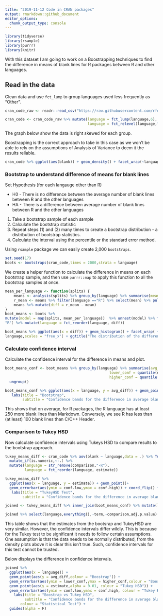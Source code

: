 ```yaml
---
title: "2019-11-12 Code in CRAN packages"
output: rmarkdown::github_document
editor_options: 
  chunk_output_type: console
---
```


```r
library(tidyverse)
library(rsample)
library(purrr)
library(knitr)
```

With this dataset I am going to work on a Boostrapping techniques to find the difference in means of blank lines for R packages between R and other languages.

## Read in the data
Clean data and use `fct_lump` to group languages used less frequently as "Other".
```r
cran_code_raw <- readr::read_csv("https://raw.githubusercontent.com/rfordatascience/tidytuesday/master/data/2019/2019-11-12/loc_cran_packages.csv")

cran_code <- cran_code_raw %>% mutate(language = fct_lump(language,6),
                                      language = fct_relevel(language,"R"))
```

The graph below show the data is right skewed for each group. 

Boostrapping is the correct approach to take in this case as we won't be able to rely on the assumptions of Analysis of Variance to deem it the results reliable.

```r
cran_code %>% ggplot(aes(blank)) + geom_density() + facet_wrap(~language, scales = "free")
```

### Bootstrap to understand difference of means for blank lines

Set Hypothesis (for each langauge other than R)

* H0 - There is no difference between the average number of blank lines between R and the other languages
* HA - There is a difference between average number of blank lines between R and the other languages

1. Take a bootstrap sample of each sample
2. Calculate the bootstrap statistic
3. Repeat steps (1) and (2) many times to create a bootstrap distribution - a
distribution of bootstrap statistics.
4. Calculate the interval using the percentile or the standard error method.

Using `rsample` package we can easily create 2,000 `bootstraps`.

```r
set.seed(17)
boots <- bootstraps(cran_code,times = 2000,strata = language)
```

We create a helper function to calculate the difference in means on each bootstrap sample, and then use `purrr::map` to apply this function to all the bootstrap samples at once.  

```r
mean_per_language <- function(splits) {
    means <- analysis(splits) %>% group_by(language) %>% summarise(mean = mean(blank))
    r_mean <- means %>% filter(language =="R") %>% select(mean) %>% pull()
    means %>% mutate(diff = r_mean - mean)
}
boot_means <- boots %>%
mutate(model = map(splits, mean_per_language))  %>% unnest(model) %>% filter(language !=
"R") %>% mutate(language = fct_reorder(language, diff))

boot_means %>% ggplot(aes(x = diff)) + geom_histogram() + facet_wrap( ~
language,scales = "free_x") + ggtitle("The distribution of the difference in means compared to `R` for each language.")
```

### Calculate confidence interval

Calculate the confidence interval for the difference in means and plot.

```r

boot_means_conf <- boot_means %>% group_by(language) %>% summarise(avg_diff = mean(diff),
                                                lower_conf = quantile(diff,c(0.025)),
                                                higher_conf = quantile(diff,c(0.975))) %>%
  ungroup() 

boot_means_conf %>% ggplot(aes(x = language, y = avg_diff)) + geom_point()+geom_errorbar(aes(ymin = lower_conf,ymax = higher_conf)) + coord_flip() +
   labs(title = "Bootstrap",
        subtitle = "Confidence bands for the difference in average blank lines compared to R.") 
```

This shows that on average, for R packages, the R language has at least 250 more blank lines than Markdown. Conversely, we see R has less than (at least) 100 blank lines than C/C++ Header.

### Comparison to Tukey HSD

Now calculate confidence intervals using Tukeys HSD to compare results to the bootstrap approach.

```r
tukey_means_diff <- cran_code %>% aov(blank ~ language,data = .) %>% TukeyHSD() %>% tidy() %>% filter(str_detect(comparison,"R")) %>% 
  mutate_if(is.numeric,~-.) %>% 
  mutate(language = str_remove(comparison,"-R"),
         language = fct_reorder(language, estimate))

tukey_means_diff %>% 
  ggplot(aes(x = language, y = estimate)) + geom_point()+
  geom_errorbar(aes(ymin = conf.low,ymax = conf.high)) + coord_flip() +
   labs(title = "TukeyHSD Test",
        subtitle = "Confidence bands for the difference in average blank lines compared to R.") 

joined <- tukey_means_diff %>% inner_join(boot_means_conf) %>% mutate(language = fct_reorder(language,estimate)) 

joined %>% select(language,everything(),-term,-comparison,adj.p.value) %>%  kable()
```

This table shows that the estimates from the bootsrap and TukeyHSD are very similar. However, the confidence intervals differ wildly. This is because for the Tukey test to be significant it needs to follow certain assumptions. One assumption is that the data needs to be normally distributed, from the density plots above it is clear this isn't true. Such, confidence intervals for this test cannot be trusted.

Below displays the difference in confidence intervals.
```r
joined %>% 
  ggplot(aes(x = language)) + 
  geom_point(aes(y = avg_diff,colour = "Boostrap")) +  
  geom_errorbar(aes(ymin = lower_conf,ymax = higher_conf,colour = "Boostrap")) +
  geom_point(aes(y = estimate,alpha = 0.01, colour = "Tukey HSD")) + 
  geom_errorbar(aes(ymin = conf.low,ymax = conf.high, colour = "Tukey HSD")) + coord_flip() +
    labs(title = "Boostrap vs Tukey HSD",
         subtitle = "Confidence bands for the difference in average blank lines compared to R.",
       colour = "Statistical Test") +
  guides(alpha = F)
```

